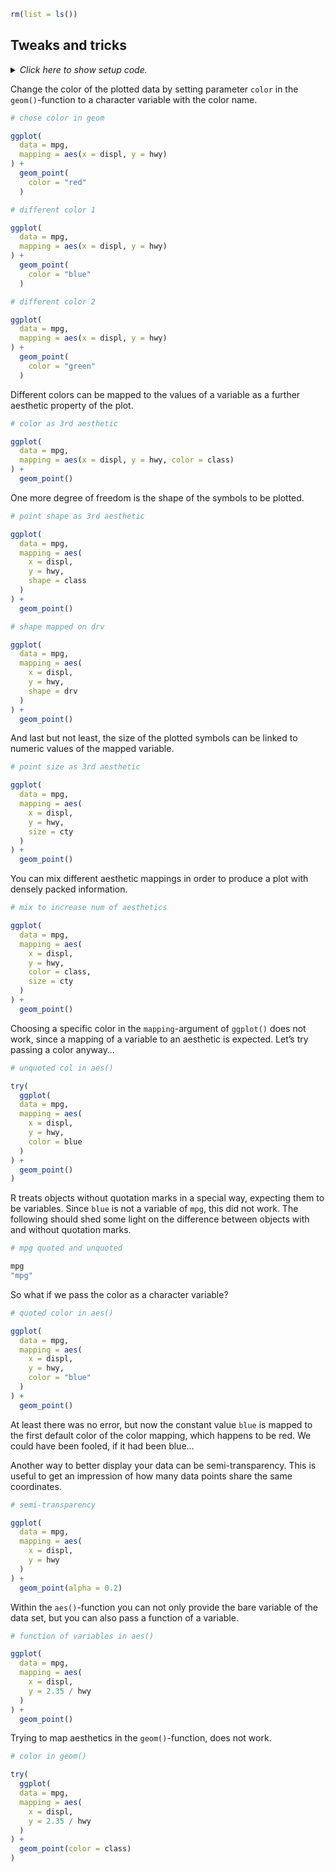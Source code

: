 ```r
rm(list = ls())
```


## Tweaks and tricks

<details><summary>*Click here to show setup code.*</summary>
```r
### Tweaks and tricks

```
```r
library(tidyverse)
```
</details>

Change the color of the plotted data by setting parameter `color` in the `geom()`-function to a character variable with the color name.

```r
# chose color in geom
```
```r
ggplot(
  data = mpg,
  mapping = aes(x = displ, y = hwy)
) +
  geom_point(
    color = "red"
  )
```


```r
# different color 1
```
```r
ggplot(
  data = mpg,
  mapping = aes(x = displ, y = hwy)
) +
  geom_point(
    color = "blue"
  )
```


```r
# different color 2
```
```r
ggplot(
  data = mpg,
  mapping = aes(x = displ, y = hwy)
) +
  geom_point(
    color = "green"
  )
```

Different colors can be mapped to the values of a variable as a further aesthetic property of the plot.

```r
# color as 3rd aesthetic
```
```r
ggplot(
  data = mpg,
  mapping = aes(x = displ, y = hwy, color = class)
) +
  geom_point()
```

One more degree of freedom is the shape of the symbols to be plotted.

```r
# point shape as 3rd aesthetic
```
```r
ggplot(
  data = mpg,
  mapping = aes(
    x = displ,
    y = hwy,
    shape = class
  )
) +
  geom_point()
```


```r
# shape mapped on drv
```
```r
ggplot(
  data = mpg,
  mapping = aes(
    x = displ,
    y = hwy,
    shape = drv
  )
) +
  geom_point()
```

And last but not least, the size of the plotted symbols can be linked to numeric values of the mapped variable. 

```r
# point size as 3rd aesthetic
```
```r
ggplot(
  data = mpg,
  mapping = aes(
    x = displ,
    y = hwy,
    size = cty
  )
) +
  geom_point()
```

You can mix different aesthetic mappings in order to produce a plot with densely packed information.

```r
# mix to increase num of aesthetics
```
```r
ggplot(
  data = mpg,
  mapping = aes(
    x = displ,
    y = hwy,
    color = class,
    size = cty
  )
) +
  geom_point()
```

Choosing a specific color in the `mapping`-argument of `ggplot()` does not work, since a mapping of a variable to an aesthetic is expected.
Let's try passing a color anyway...

```r
# unquoted col in aes()
```
```r
try(
  ggplot(
  data = mpg,
  mapping = aes(
    x = displ,
    y = hwy,
    color = blue
  )
) +
  geom_point()
)
```

R treats objects without quotation marks in a special way, expecting them to be variables.
Since `blue` is not a variable of `mpg`, this did not work.
The following should shed some light on the difference between objects with and without quotation marks.

```r
# mpg quoted and unquoted
```
```r
mpg
"mpg"
```

So what if we pass the color as a character variable?

```r
# quoted color in aes()
```
```r
ggplot(
  data = mpg,
  mapping = aes(
    x = displ,
    y = hwy,
    color = "blue"
  )
) +
  geom_point()
```

At least there was no error, but now the constant value `blue` is mapped to the first default color of the color mapping, which happens to be red.
We could have been fooled, if it had been blue...

Another way to better display your data can be semi-transparency.
This is useful to get an impression of how many data points share the same coordinates.

```r
# semi-transparency
```
```r
ggplot(
  data = mpg,
  mapping = aes(
    x = displ,
    y = hwy
  )
) +
  geom_point(alpha = 0.2)
```

Within the `aes()`-function you can not only provide the bare variable of the data set, but you can also pass a function of a variable.

```r
# function of variables in aes()
```
```r
ggplot(
  data = mpg,
  mapping = aes(
    x = displ,
    y = 2.35 / hwy
  )
) +
  geom_point()
```

Trying to map aesthetics in the `geom()`-function, does not work.

```r
# color in geom()
```
```r
try(
  ggplot(
  data = mpg,
  mapping = aes(
    x = displ,
    y = 2.35 / hwy
  )
) +
  geom_point(color = class)
)
```
